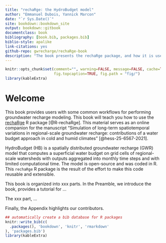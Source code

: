 ```yaml
--- 
title: "rechaRge: the HydroBudget model"
author: "Emmanuel Dubois, Yannick Marcon"
date: "`r Sys.Date()`"
site: bookdown::bookdown_site
output: bookdown::gitbook
documentclass: book
bibliography: [book.bib, packages.bib]
biblio-style: apalike
link-citations: yes
github-repo: gwrecharge/rechaRge-book
description: "The book presents the rechaRge package, and how it is used with the HydroBudget model."
---
```



```r
knitr::opts_chunk$set(comment="", warning=FALSE, message=FALSE, cache=TRUE,
                      fig.topcaption=TRUE, fig.path = "fig/")
library(kableExtra)
```

# Welcome {-}

This book provides users with some common workflows for performing groundwater recharge modeling. This book will teach you how to use the [rechaRge](https://github.com/gwrecharge/rechaRge) R package [@R-rechaRge]. This material serves as an online companion for the manuscript “Simulation of long-term spatiotemporal variations in regional-scale groundwater recharge: contributions of a water budget approach in cold and humid climates” [@hess-25-6567-2021].

HydroBudget (HB) is a spatially distributed groundwater recharge (GWR) model that computes a superficial water budget on grid cells of regional-scale watersheds with outputs aggregated into monthly time steps and with limited computational time. The model is open-source and was coded in R. This `rechaRge` R package is the result of the effort to make this code reusable and extensible.

This book is organized into xxx parts. In the Preamble, we introduce the book, provides a tutorial for ...

The xxx part, ...

Finally, the Appendix highlights our contributors.

```r
## automatically create a bib database for R packages
knitr::write_bib(c(
  .packages(), 'bookdown', 'knitr', 'rmarkdown'
), 'packages.bib')
library(kableExtra)
```

